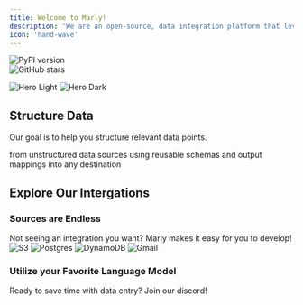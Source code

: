 ```yaml
---
title: Welcome to Marly!
description: 'We are an open-source, data integration platform that leverages language models for the movement of unstructured data. '
icon: 'hand-wave'
---
```


<div style={{ display: 'flex', justifyContent: 'center', gap: '10px' }}>
  <div href="https://badge.fury.io/py/marly">
    <img src="https://badge.fury.io/py/marly.svg" alt="PyPI version" />
  </div>
  <div href="https://github.com/velocitybolt/marly">
    <img src="https://img.shields.io/github/stars/velocitybolt/marly.svg?style=social&label=Star" alt="GitHub stars" />
  </div>
</div>

<img
  className="block dark:hidden"
  src="/images/hero-light.jpg"
  alt="Hero Light"
/>
<img
  className="hidden dark:block"
  src="/images/hero-dark.jpeg"
  alt="Hero Dark"
/>

## Structure Data

Our goal is to help you structure relevant data points.

<CardGroup cols={3}>
  <Card
    title="Extract"
    icon="database"
  >
    from unstructured data sources
  </Card>
  <Card
    title="Transform"
    icon="gear"
  >
    using reusable schemas and output mappings
  </Card>
  <Card
    title="Load"
    icon="upload"
  >
    into any destination
  </Card>
</CardGroup>

## Explore Our Intergations


### Sources are Endless
Not seeing an integration you want? Marly makes it easy for you to develop!
<CardGroup cols={4}>
  <Card height="100">
    <img src="images/sources/s3.png" alt="S3"/>
  </Card>
  <Card>
    <img src="images/sources/postgres.svg" alt="Postgres"/>
  </Card>
  <Card>
    <img src="images/sources/dynamo.png" alt="DynamoDB"/>
  </Card>
  <Card>
    <img src="images/sources/gmail.png" alt="Gmail"/>
  </Card>
</CardGroup>
### Utilize your Favorite Language Model


<Card title="Join Our Community" icon="discord" href="/content/components/card-group">
  Ready to save time with data entry? Join our discord!
</Card>